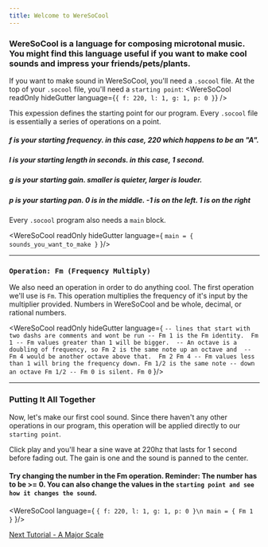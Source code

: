 ```yaml
---
title: Welcome to WereSoCool
---
```


### WereSoCool is a language for composing microtonal music. You might find this language useful if you want to make cool sounds and impress your friends/pets/plants. 

If you want to make sound in WereSoCool, you'll need a `.socool` file. At the top of your `.socool` file, you'll need a `starting point`:
<WereSoCool
  readOnly
  hideGutter
  language={`{ f: 220, l: 1, g: 1, p: 0 }`}
/>

This expession defines the starting point for our program. Every `.socool` file is essentially a series of operations on a point. 

##### f is your starting frequency. in this case, 220 which happens to be an "A".
##### l is your starting length in seconds. in this case, 1 second.
##### g is your starting gain. smaller is quieter, larger is louder.
##### p is your starting pan. 0 is in the middle. -1 is on the left. 1 is on the right 


Every `.socool` program also needs a `main` block. 

<WereSoCool
  readOnly
  hideGutter
  language={
`main = {
  sounds_you_want_to_make
}`
}/>

---

### `Operation: Fm (Frequency Multiply)` 
We also need an operation in order to do anything cool. The first operation we'll use is `Fm`. This operation multiplies the frequency of it's input by the multiplier provided. Numbers in WereSoCool and be whole, decimal, or rational numbers. 

<WereSoCool
  readOnly
  hideGutter
  language={
`-- lines that start with two dashs are comments and wont be run
-- Fm 1 is the Fm identity. 
Fm 1
-- Fm values greater than 1 will be bigger. 
-- An octave is a doubling of frequency, so Fm 2 is the same note up an octave and 
-- Fm 4 would be another octave above that. 
Fm 2
Fm 4
-- Fm values less than 1 will bring the frequency down. Fm 1/2 is the same note
-- down an octave
Fm 1/2
-- Fm 0 is silent.
Fm 0`
}/>

---

### Putting It All Together

Now, let's make our first cool sound. Since there haven't any other operations in our program, this operation will be applied directly to our `starting point`.

Click play and you'll hear a sine wave at 220hz that lasts for 1 second before fading out. The gain is one and the
sound is panned to the center. 

#### Try changing the number in the Fm operation. Reminder: The number has to be >= 0. You can also change the values in the `starting point and see how it changes the sound`.

<WereSoCool language={
`{ f: 220, l: 1, g: 1, p: 0 }\n
main = {
  Fm 1
}`
}/>

[Next Tutorial - A Major Scale](/posts/major_scale)
